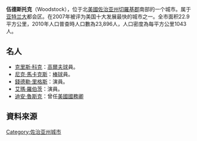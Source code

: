 {{Infobox settlement
<!-- Basic info  ---------------->
|official_name            = 伍德斯托克
|other_name               =
|native_name              = Woodstock 
|settlement_type          = [[市|市]]
|motto                    =
<!-- images and maps  ----------->
|image_skyline            =
|imagesize                =
|image_caption            =
|image_flag               =
|flag_size                =
|image_seal               = 
|seal_size                =
|image_shield             =
|shield_size              =
|image_blank_emblem       =
|blank_emblem_type        =
|blank_emblem_size        =
|image_map                = Cherokee_County_Georgia_Incorporated_and_Unincorporated_areas_Woodstock_Highlighted.svg
|mapsize                  = 250px
|map_caption              = 在[[切羅基郡|切羅基郡]]與[[喬治亞州|喬治亞州]]的位置
|image_map1               =
|mapsize1                 =
|map_caption1             =
|image_dot_map            =
|dot_mapsize              =
|dot_map_caption          =
|dot_x                    =
|dot_y                    =
|pushpin_map              = <!-- the name of a location map as per http://en.wikipedia.org/wiki/Template:Location_map -->
|pushpin_label_position   = <!-- the position of the pushpin label: left, right, top, bottom, none -->
|pushpin_map_caption      =
|pushpin_mapsize          =
<!-- Location ------------------>
|subdivision_type         = [[國家|國家]]
|subdivision_name         = {{美國}}
|subdivision_type1        = [[州|州]]
|subdivision_name1        = [[喬治亞州|喬治亞州]]
|subdivision_type2        = [[縣|縣]]
|subdivision_name2        = [[切羅基縣_(喬治亞州)|切羅基縣]]
|subdivision_type3        =
|subdivision_name3        =
|subdivision_type4        =
|subdivision_name4        =
<!-- Politics ----------------->
|government_footnotes     =
|government_type          =
|leader_title             = [[市長|市長]]
|leader_name              = [[唐尼·恩里克斯|唐尼·恩里克斯]] ([[共和黨_(美國)|R]])
|leader_title1            = <!-- for places with, say, both a mayor and a city manager -->
|leader_name1             =
|leader_title2            =
|leader_name2             =
|leader_title3            =
|leader_name3             =
|leader_title4            =
|leader_name4             =
|established_title        = <!-- Settled -->
|established_date         =
|established_title2       = <!-- Incorporated (town) -->
|established_date2        =
|established_title3       = <!-- Incorporated (city) -->
|established_date3        =
<!-- Area    --------------------->
|area_magnitude           = 1 P1
|unit_pref                =  Imperial
|area_footnotes           =
|area_total_km2           = 22.9
|area_land_km2            = 22.8 <!--See table @ Template:Infobox settlement for details on automatic unit conversion-->
|area_water_km2           = 0.1
|area_total_sq_mi         = 8.9
|area_land_sq_mi          = 8.8
|area_water_sq_mi         = 0.04
|area_water_percent       =
|area_urban_km2           =
|area_urban_sq_mi         =
|area_metro_km2           =
|area_metro_sq_mi         =
|area_blank1_title        =
|area_blank1_km2          =
|area_blank1_sq_mi        =
<!-- Population   ----------------------->
|population_as_of         = 2010
|population_footnotes     = <ref name="2010census">{{cite web|title=2010 Census Data|url=http://factfinder2.census.gov/bkmk/table/1.0/en/DEC/10_DP/DPDP1/1600000US1384176|publisher=US Census Bureau|accessdate=August 30, 2011}}</ref> 
|population_note          =
|population_total         = 23896
|population_density_km2   = 1043.5
|population_density_sq_mi = 2715.4
|population_metro         =
|population_density_metro_km2     =
|population_density_metro_sq_mi   =
|population_urban                 =
|population_density_urban_km2     =
|population_density_urban_sq_mi   =
|population_blank1_title          =
|population_blank1                =
|population_density_blank1_km2    =
|population_density_blank1_sq_mi  =
<!-- General information  --------------->
|timezone                 = [[北美東部時區|EST]]
|utc_offset               = -5
|timezone_DST             = [[北美東部時區|EDT]]
|utc_offset_DST           = -4
|coordinates_display      = inline,title
|coordinates_type         = region:US_type:city
|latd = 34 |latm = 06 |lats = 05 |latNS = N
|longd = 84 |longm = 31 |longs = 10 |longEW = W
|elevation_footnotes      = <!--for references: use <ref> </ref> tags-->
|elevation_m              = 291
|elevation_ft             = 968
<!-- Area/postal codes & others -------->
|postal_code_type         = [[美國郵遞區號|郵遞區號]]
|postal_code              = 30188-30189
|area_code                = [[Area_code_404|404]], [[Area_code_678|678]], [[Area_code_770|770]]
|blank_name               = [[聯邦資料處理標準|FIPS code]]
|blank_info               = 13-84176{{GR|2}}
|blank1_name              = [[地名信息系統|GNIS]] feature ID
|blank1_info              = 0333462{{GR|3}}
|website                  = [http://www.woodstockga.gov/ woodstockga.gov]
|footnotes                =
}}

'''伍德斯托克'''（Woodstock），位于北[[美國|美國]][[佐治亚州|佐治亚州]][[切羅基縣_(喬治亞州)|切羅基郡]]南部的一个城市。属于[[亚特兰大|亚特兰大]]都会区。在2007年被评为美国十大发展最快的城市之一。全市面积22.9平方公里，2010年人口普查時人口數為23,896人，人口密度為每平方公里1043人。

== 名人 ==
*[[克里斯·科克|克里斯·科克]]：[[高爾夫球|高爾夫球]]員。
*[[尼克·馬卡克斯|尼克·馬卡克斯]]：[[棒球|棒球]]員。
*[[錢德勒·里格斯|錢德勒·里格斯]]：演員。
*[[艾瑪·羅伯茨|艾瑪·羅伯茨]]：演員。
*[[迪安·魯斯克|迪安·魯斯克]]：曾任[[美國國務卿|美國國務卿]]



== 資料來源 ==
<references/>

[[Category:佐治亚州城市|Category:佐治亚州城市]]